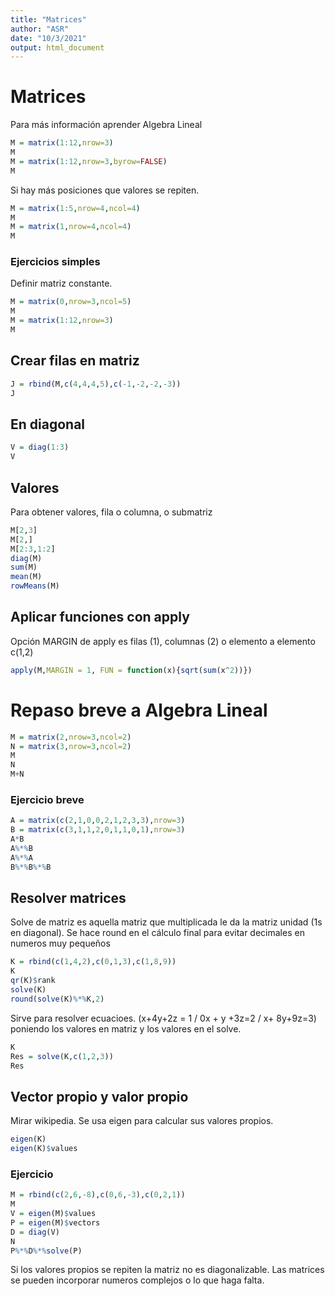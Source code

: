 ```yaml
---
title: "Matrices"
author: "ASR"
date: "10/3/2021"
output: html_document
---
```


# Matrices
Para más información aprender Algebra Lineal
```r
M = matrix(1:12,nrow=3)
M
M = matrix(1:12,nrow=3,byrow=FALSE)
M
```

Si hay más posiciones que valores se repiten.
```r
M = matrix(1:5,nrow=4,ncol=4)
M
M = matrix(1,nrow=4,ncol=4)
M
```

### Ejercicios simples
Definir matriz constante.
```r
M = matrix(0,nrow=3,ncol=5)
M
M = matrix(1:12,nrow=3)
M
```

## Crear filas en matriz

```r
J = rbind(M,c(4,4,4,5),c(-1,-2,-2,-3))
J
```

## En diagonal
```r
V = diag(1:3)
V
```

## Valores
Para obtener valores, fila o columna, o submatriz
```r
M[2,3]
M[2,]
M[2:3,1:2]
diag(M)
sum(M)
mean(M)
rowMeans(M)
```

## Aplicar funciones con apply
Opción MARGIN de apply es filas (1), columnas (2) o elemento a elemento c(1,2)
```r
apply(M,MARGIN = 1, FUN = function(x){sqrt(sum(x^2))})
```

# Repaso breve a Algebra Lineal
```r
M = matrix(2,nrow=3,ncol=2)
N = matrix(3,nrow=3,ncol=2)
M
N
M+N
```

### Ejercicio breve
```r
A = matrix(c(2,1,0,0,2,1,2,3,3),nrow=3) 
B = matrix(c(3,1,1,2,0,1,1,0,1),nrow=3) 
A*B
A%*%B
A%*%A
B%*%B%*%B
```

## Resolver matrices
Solve de matriz es aquella matriz que multiplicada le da la matriz unidad (1s en diagonal).
Se hace round en el cálculo final para evitar decimales en numeros muy pequeños
```r
K = rbind(c(1,4,2),c(0,1,3),c(1,8,9))
K
qr(K)$rank
solve(K)
round(solve(K)%*%K,2)
```

Sirve para resolver ecuacioes. (x+4y+2z = 1 / 0x + y +3z=2 / x+ 8y+9z=3) poniendo los valores en matriz y los valores en el solve.
```r
K
Res = solve(K,c(1,2,3))
Res
```

## Vector propio y valor propio
Mirar wikipedia.
Se usa eigen para calcular sus valores propios.
```r
eigen(K)
eigen(K)$values
```

### Ejercicio
```r
M = rbind(c(2,6,-8),c(0,6,-3),c(0,2,1))
M
V = eigen(M)$values
P = eigen(M)$vectors
D = diag(V)
N
P%*%D%*%solve(P)
```

Si los valores propios se repiten la matriz no es diagonalizable.
Las matrices se pueden incorporar numeros complejos o lo que haga falta.